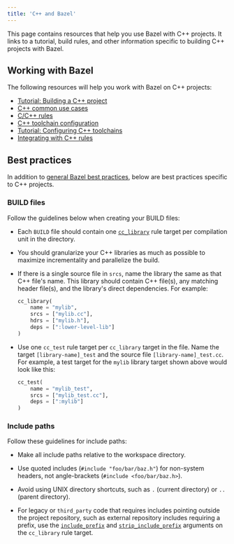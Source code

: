 ```yaml
---
title: 'C++ and Bazel'
---
```



This page contains resources that help you use Bazel with C++ projects. It links
to a tutorial, build rules, and other information specific to building C++
projects with Bazel.

## Working with Bazel

The following resources will help you work with Bazel on C++ projects:

*  [Tutorial: Building a C++ project](/tutorials/cpp)
*  [C++ common use cases](/tutorials/cpp-use-cases)
*  [C/C++ rules](/reference/be/c-cpp)
*  [C++ toolchain configuration](/docs/cc-toolchain-config-reference)
*  [Tutorial: Configuring C++ toolchains](/tutorials/cc-toolchain-config)
*  [Integrating with C++ rules](/docs/integrating-with-rules-cc)

## Best practices

In addition to [general Bazel best practices](/docs/best-practices), below are
best practices specific to C++ projects.

### BUILD files

Follow the guidelines below when creating your BUILD files:

*  Each `BUILD` file should contain one [`cc_library`](/reference/be/c-cpp#cc_library)
   rule target per compilation unit in the directory.

*  You should granularize your C++ libraries as much as
   possible to maximize incrementality and parallelize the build.

*  If there is a single source file in `srcs`, name the library the same as
   that C++ file's name. This library should contain C++ file(s), any matching
   header file(s), and the library's direct dependencies. For example:

   ```python
   cc_library(
       name = "mylib",
       srcs = ["mylib.cc"],
       hdrs = ["mylib.h"],
       deps = [":lower-level-lib"]
   )
   ```

*  Use one `cc_test` rule target per `cc_library` target in the file. Name the
   target `[library-name]_test` and the source file `[library-name]_test.cc`.
   For example, a test target for the `mylib` library target shown above would
   look like this:

   ```python
   cc_test(
       name = "mylib_test",
       srcs = ["mylib_test.cc"],
       deps = [":mylib"]
   )
   ```

### Include paths

Follow these guidelines for include paths:

*  Make all include paths relative to the workspace directory.

*  Use quoted includes (`#include "foo/bar/baz.h"`) for non-system headers, not
   angle-brackets (`#include <foo/bar/baz.h>`).

*  Avoid using UNIX directory shortcuts, such as `.` (current directory) or `..`
   (parent directory).

*  For legacy or `third_party` code that requires includes pointing outside the
   project repository, such as external repository includes requiring a prefix,
   use the [`include_prefix`](/reference/be/c-cpp#cc_library.include_prefix) and
   [`strip_include_prefix`](/reference/be/c-cpp#cc_library.strip_include_prefix)
   arguments on the `cc_library` rule target.
